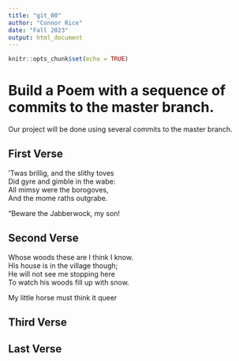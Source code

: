 ```yaml
---
title: "git_00"
author: "Connor Rice"
date: "Fall 2023"
output: html_document
---
```


```r
knitr::opts_chunk$set(echo = TRUE)
```
# Build a Poem with a sequence of commits to the master branch.
Our project will be done using several commits to the master branch.
<!-- Do not modify or change any text in "!--" bracketed areas such as this --- these are instructions to
you, if you change any of this the git program will notice it and compromise your git merging strategy !-->

## First Verse 
<!--Put the first five lines of a poem by Lewis Carrol in this section!-->

’Twas brillig, and the slithy toves  
Did gyre and gimble in the wabe:  
All mimsy were the borogoves,  
And the mome raths outgrabe.  
  
“Beware the Jabberwock, my son! 

## Second Verse
<!--Put the first five lines of a poem by Robert Frost here!-->

Whose woods these are I think I know.  
His house is in the village though;  
He will not see me stopping here  
To watch his woods fill up with snow.  
  
My little horse must think it queer

## Third Verse
<!--Put the first two verses of The Walrus and the Carpenter here!-->

## Last Verse
<!--Put a short poem of your choice 8-20 lines,here!-->
